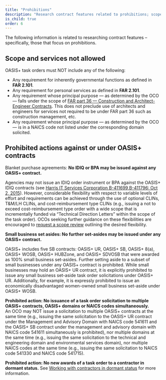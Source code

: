 ```yaml
---
title: "Prohibitions"
description: "Research contract features related to prohibitions; scope and services that are not allowed and prohibited actions."
is_child: true
order: 6
---
```

The following information is related to researching contract features – specifically, those that focus on prohibitions.

## Scope and services not allowed

OASIS+ task orders must NOT include any of the following:
- Any requirement for inherently governmental functions as defined in **FAR 2.101**.
- Any requirement for personal services as defined in **FAR 2.101**.
- Any requirement whose principal purpose — as determined by the OCO — falls under the scope of [FAR part 36 — Construction and Architect-Engineer Contracts](https://www.acquisition.gov/far/part-36). This does not preclude use of architects and engineers for services not required to be under FAR part 36 such as construction management, etc.
- Any requirement whose principal purpose — as determined by the OCO — is in a NAICS code not listed under the corresponding domain solicited. 

## Prohibited actions against or under OASIS+ contracts

Blanket purchase agreements: **No IDIQ or BPA may be issued against any OASIS+ contract.**

Agencies may not issue an IDIQ order instrument or BPA against the OASIS+ IDIQ contracts (see [Harris IT Services Corporation B-411699,B-411796: Oct 2, 2015](https://www.gao.gov/products/b-411699%2Cb-411796#mt%3De-report)). However, considerable flexibility with respect to variable levels of effort and requirements can be achieved through the use of optional CLINs, T&M/LH CLINs, and cost-reimbursement type CLINs (e.g., issuing a not to exceed cost-reimbursement type order with a wide scope that is incrementally funded via “Technical Direction Letters” within the scope of the task order). OCOs seeking further guidance on these flexibilities are encouraged to [request a scope review](/buyers-guide/request-scope-review/) outlining the desired flexibility.

**Small business set asides: No further set-asides may be issued under any OASIS+ contract.**

OASIS+ includes five SB contracts: OASIS+ UR, OASIS+ SB, OASIS+ 8(a), OASIS+ WOSB, OASIS+ HUBZone, and OASIS+ SDVOSB that were awarded as 100% small business set-asides. Further setting aside to a subset of small businesses under any OASIS+ contract is prohibited. While small businesses may hold an OASIS+ UR contract, it is explicitly prohibited to issue any small business set-aside task order solicitations under OASIS+ UR. Additionally, for example, it is expressly prohibited to issue an economically disadvantaged women-owned small business set-aside under OASIS+ WOSB.

**Prohibited action: No issuance of a task order solicitation to multiple OASIS+ contracts, OASIS+ domains or NAICS codes simultaneously.**  
An OCO may NOT issue a solicitation to multiple OASIS+ contracts at the same time (e.g., issuing the same solicitation to the OASIS+ UR contract under the Management and Advisory Domain with NAICS code 541611 and the OASIS+ SB contract under the management and advisory domain with NAICS code 541611 simultaneously is prohibited), nor multiple domains at the same time (e.g., issuing the same solicitation to the technical and engineering domain and environmental services domain), nor multiple NAICS codes at the same time (e.g., issuing the same solicitation to NAICS code 541330 and NAICS code 541715). 

**Prohibited action: No new awards of a task order to a contractor in dormant status.** See [Working with contractors in dormant status](/buyers-guide/develop-issue-task-order-solicitation/#contractors-in-dormant-status) for more information. 

